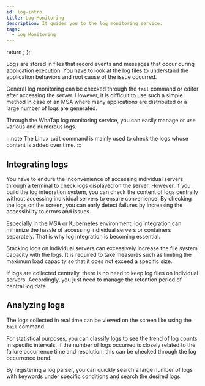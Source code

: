 ```yaml
---
id: log-intro
title: Log Monitoring
description: It guides you to the log monitoring service.
tags:
  - Log Monitoring
---
```



  return <Redirect to="/log/introduction" />;
};

<Home/>

Logs are stored in files that record events and messages that occur during application execution. You have to look at the log files to understand the application behaviors and root cause of the issue occurred.

General log monitoring can be checked through the `tail` command or editor after accessing the server. However, it is difficult to use such a simple method in case of an MSA where many applications are distributed or a large number of logs are generated.

<!-- 하지만 그러한 방법을 사용하기 어려운 환경이 있습니다. -->

Through the WhaTap log monitoring service, you can easily manage or use various and numerous logs.

:::note
The Linux `tail` command is mainly used to check the logs whose content is added over time.
:::

## Integrating logs

<!-- 문장 조금 더 손보기 순서 바꾸거나 리스트화 -->

You have to endure the inconvenience of accessing individual servers through a terminal to check logs displayed on the server. However, if you build the log integration system, you can check the content of logs centrally without accessing individual servers to ensure convenience. By checking the logs on the screen, you can early detect failures by increasing the accessibility to errors and issues. 

Especially in the MSA or Kubernetes environment, log integration can minimize the hassle of accessing individual servers or containers separately. That is why log integration is becoming essential.

Stacking logs on individual servers can excessively increase the file system capacity with the logs. It is required to take measures such as limiting the maximum load capacity so that it does not exceed a specific size. 

If logs are collected centrally, there is no need to keep log files on individual servers. Accordingly, you just need to manage the retention period of central log data.

## Analyzing logs

The logs collected in real time can be viewed on the screen like using the `tail` command. 

For statistical purposes, you can classify logs to see the trend of log counts in specific intervals. If the number of logs occurred is closely related to the failure occurrence time and resolution, this can be checked through the log occurrence trend. 

By registering a log parser, you can quickly search a large number of logs with keywords under specific conditions and search the desired logs.
